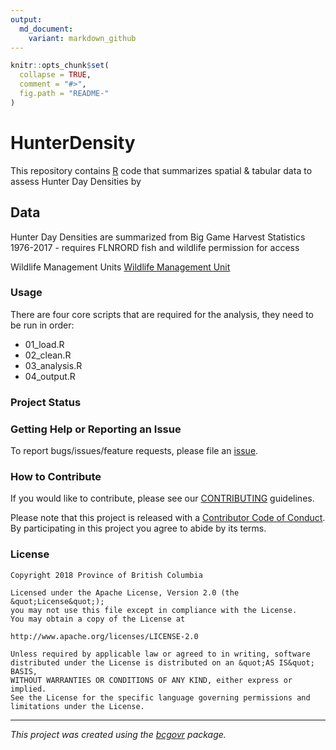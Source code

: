 ```yaml
---
output:
  md_document:
    variant: markdown_github
---
```


```r
knitr::opts_chunk$set(
  collapse = TRUE,
  comment = "#>",
  fig.path = "README-"
)
```

<!-- Add a project state badge
See https://github.com/BCDevExchange/Our-Project-Docs/blob/master/discussion/projectstates.md
If you have bcgovr installed and you use RStudio, click the 'Insert BCDevex Badge' Addin. -->

# HunterDensity
This repository contains [R](https://www.r-project.org/) code that summarizes spatial & tabular data to assess Hunter Day Densities by 

## Data
Hunter Day Densities are summarized from Big Game Harvest Statistics 1976-2017 - requires FLNRORD fish and wildlife permission for access

Wildlife Management Units
[Wildlife Management Unit](https://catalogue.data.gov.bc.ca/dataset/wildlife-management-units)

### Usage

There are four core scripts that are required for the analysis, they need to be run in order:

- 01_load.R
- 02_clean.R
- 03_analysis.R
- 04_output.R


### Project Status

### Getting Help or Reporting an Issue

To report bugs/issues/feature requests, please file an [issue](https://github.com/bcgov/HunterDensity/issues/).

### How to Contribute

If you would like to contribute, please see our [CONTRIBUTING](CONTRIBUTING.md) guidelines.

Please note that this project is released with a [Contributor Code of Conduct](CODE_OF_CONDUCT.md). By participating in this project you agree to abide by its terms.

### License

```
Copyright 2018 Province of British Columbia

Licensed under the Apache License, Version 2.0 (the &quot;License&quot;);
you may not use this file except in compliance with the License.
You may obtain a copy of the License at

http://www.apache.org/licenses/LICENSE-2.0

Unless required by applicable law or agreed to in writing, software distributed under the License is distributed on an &quot;AS IS&quot; BASIS,
WITHOUT WARRANTIES OR CONDITIONS OF ANY KIND, either express or implied.
See the License for the specific language governing permissions and limitations under the License.
```

---
*This project was created using the [bcgovr](https://github.com/bcgov/bcgovr) package.* 
